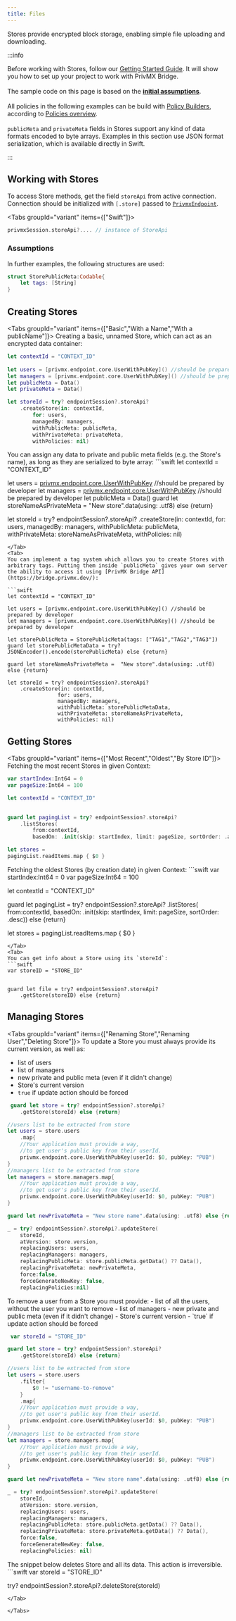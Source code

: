 ```yaml
---
title: Files
---
```


Stores provide encrypted block storage, enabling simple file uploading and downloading. 

:::info

Before working with Stores, follow our [Getting Started Guide](./getting-started). It will show you how to set up your project to work with PrivMX Bridge.\
\
The sample code on this page is based on the **[initial assumptions](./getting-started#initial-assumptions)**.\
\
All policies in the following examples can be build with [Policy Builders](./policy-builders), according to [Policies overview](../start/concepts/policies). \
\
`publicMeta` and `privateMeta` fields in Stores support any kind of data formats encoded to byte arrays.
Examples in this section use JSON format serialization, which is available directly in Swift.

:::


## Working with Stores

To access Store methods, get the field `storeApi` from active connection. Connection should be initialized with `[.store]` passed to [`PrivmxEndpoint`](../reference/privmx-endpoint-swift-extra/core/privmx-endpoint).

<Tabs groupId="variant" items={["Swift"]}>
<Tab>
```swift
privmxSession.storeApi?.... // instance of StoreApi
```
</Tab>
</Tabs>

### Assumptions

In further examples, the following structures are used:
```swift
struct StorePublicMeta:Codable{
    let tags: [String]
}
```

## Creating Stores

<Tabs groupId="variant" items={["Basic","With a Name","With a publicName"]}>
<Tab>
Creating a basic, unnamed Store, which can act as an encrypted data container:
```swift
let contextId = "CONTEXT_ID"
         
let users = [privmx.endpoint.core.UserWithPubKey]() //should be prepared by developer
let managers = [privmx.endpoint.core.UserWithPubKey]() //should be prepared by developer
let publicMeta = Data()
let privateMeta = Data()

let storeId = try? endpointSession?.storeApi?
    .createStore(in: contextId,
        for: users,
        managedBy: managers,
        withPublicMeta: publicMeta,
        withPrivateMeta: privateMeta,
        withPolicies: nil)
```
</Tab>

<Tab>
You can assign any data to private and public meta fields (e.g. the Store's name), as long as they are serialized to byte array:
```swift
let contextId = "CONTEXT_ID"
        
let users = [privmx.endpoint.core.UserWithPubKey]() //should be prepared by developer
let managers = [privmx.endpoint.core.UserWithPubKey]() //should be prepared by developer
let publicMeta = Data()
guard let storeNameAsPrivateMeta =  "New store".data(using: .utf8) else {return}

let storeId = try? endpointSession?.storeApi?
    .createStore(in: contextId,
                    for: users,
                    managedBy: managers,
                    withPublicMeta: publicMeta,
                    withPrivateMeta: storeNameAsPrivateMeta,
                    withPolicies: nil)
```
</Tab>
<Tab>
You can implement a tag system which allows you to create Stores with arbitrary tags. Putting them inside `publicMeta` gives your own server the ability to access it using [PrivMX Bridge API](https://bridge.privmx.dev/):

```swift
let contextId = "CONTEXT_ID"
         
let users = [privmx.endpoint.core.UserWithPubKey]() //should be prepared by developer
let managers = [privmx.endpoint.core.UserWithPubKey]() //should be prepared by developer

let storePublicMeta = StorePublicMeta(tags: ["TAG1","TAG2","TAG3"])
guard let storePublicMetaData = try? JSONEncoder().encode(storePublicMeta) else {return}

guard let storeNameAsPrivateMeta =  "New store".data(using: .utf8) else {return}

let storeId = try? endpointSession?.storeApi?
    .createStore(in: contextId,
                for: users,
                managedBy: managers,
                withPublicMeta: storePublicMetaData,
                withPrivateMeta: storeNameAsPrivateMeta,
                withPolicies: nil)
```
</Tab>
</Tabs>

## Getting Stores

<Tabs groupId="variant" items={["Most Recent","Oldest","By Store ID"]}>
<Tab>
Fetching the most recent Stores in given Context:
```swift
var startIndex:Int64 = 0
var pageSize:Int64 = 100

let contextId = "CONTEXT_ID"

    
guard let pagingList = try? endpointSession?.storeApi?
    .listStores(
        from:contextId,
        basedOn: .init(skip: startIndex, limit: pageSize, sortOrder: .asc)) else {return}

let stores =
pagingList.readItems.map { $0 }
```
</Tab>

<Tab>
Fetching the oldest Stores (by creation date) in given Context:
```swift
var startIndex:Int64 = 0
var pageSize:Int64 = 100

let contextId = "CONTEXT_ID"

    
guard let pagingList = try? endpointSession?.storeApi?
    .listStores(
        from:contextId,
        basedOn: .init(skip: startIndex, limit: pageSize, sortOrder: .desc)) else {return}

let stores =
pagingList.readItems.map { $0 }
```
</Tab>
<Tab>
You can get info about a Store using its `storeId`:
```swift
var storeID = "STORE_ID"
            

guard let file = try? endpointSession?.storeApi?
    .getStore(storeID) else {return}
```
</Tab>
</Tabs>


## Managing Stores

<Tabs groupId="variant" items={["Renaming Store","Renaming User","Deleting Store"]}>
<Tab>
To update a Store you must always provide its current version, as well as:
- list of users
- list of managers
- new private and public meta (even if it didn't change)
- Store's current version
- `true` if update action should be forced

```swift
 guard let store = try? endpointSession?.storeApi?
    .getStore(storeId) else {return}

//users list to be extracted from store
let users = store.users
    .map{
    //Your application must provide a way,
    //to get user's public key from their userId.
    privmx.endpoint.core.UserWithPubKey(userId: $0, pubKey: "PUB")
}
//managers list to be extracted from store
let managers = store.managers.map{
    //Your application must provide a way,
    //to get user's public key from their userId.
    privmx.endpoint.core.UserWithPubKey(userId: $0, pubKey: "PUB")
}

guard let newPrivateMeta = "New store name".data(using: .utf8) else {return}

_ = try? endpointSession?.storeApi?.updateStore(
    storeId,
    atVersion: store.version,
    replacingUsers: users,
    replacingManagers: managers,
    replacingPublicMeta: store.publicMeta.getData() ?? Data(),
    replacingPrivateMeta: newPrivateMeta,
    force:false,
    forceGenerateNewKey: false,
    replacingPolicies:nil)

```
</Tab>

<Tab>
To remove a user from a Store you must provide:
- list of all the users, without the user you want to remove
- list of managers
- new private and public meta (even if it didn't change)
- Store's current version
- `true` if update action should be forced

```swift
 var storeId = "STORE_ID"

guard let store = try? endpointSession?.storeApi?
    .getStore(storeId) else {return}

//users list to be extracted from store
let users = store.users
    .filter{
        $0 != "username-to-remove"
    }
    .map{
    //Your application must provide a way,
    //to get user's public key from their userId.
    privmx.endpoint.core.UserWithPubKey(userId: $0, pubKey: "PUB")
}
//managers list to be extracted from store
let managers = store.managers.map{
    //Your application must provide a way,
    //to get user's public key from their userId.
    privmx.endpoint.core.UserWithPubKey(userId: $0, pubKey: "PUB")
}

guard let newPrivateMeta = "New store name".data(using: .utf8) else {return}

_ = try? endpointSession?.storeApi?.updateStore(
    storeId,
    atVersion: store.version,
    replacingUsers: users,
    replacingManagers: managers,
    replacingPublicMeta: store.publicMeta.getData() ?? Data(),
    replacingPrivateMeta: store.privateMeta.getData() ?? Data(),
    force:false,
    forceGenerateNewKey: false,
    replacingPolicies: nil)

```
</Tab>

<Tab>
The snippet below deletes Store and all its data. This action is irreversible.
```swift
var storeId = "STORE_ID"
         
try? endpointSession?.storeApi?.deleteStore(storeId)
```
</Tab>

</Tabs>